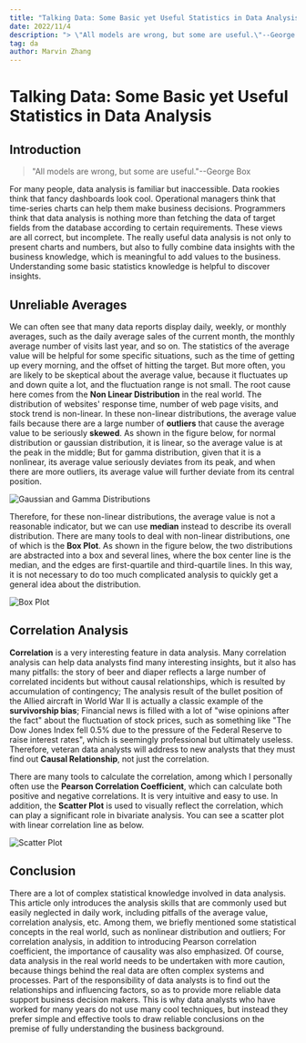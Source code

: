 ```yaml
---
title: "Talking Data: Some Basic yet Useful Statistics in Data Analysis"
date: 2022/11/4
description: "> \"All models are wrong, but some are useful.\"--George Box"
tag: da
author: Marvin Zhang
---
```


# Talking Data: Some Basic yet Useful Statistics in Data Analysis

## Introduction

> "All models are wrong, but some are useful."--George Box

For many people, data analysis is familiar but inaccessible. Data rookies think that fancy dashboards look cool. Operational managers think that time-series charts can help them make business decisions. Programmers think that data analysis is nothing more than fetching the data of target fields from the database according to certain requirements. These views are all correct, but incomplete. The really useful data analysis is not only to present charts and numbers, but also to fully combine data insights with the business knowledge, which is meaningful to add values to the business. Understanding some basic statistics knowledge is helpful to discover insights.

## Unreliable Averages

We can often see that many data reports display daily, weekly, or monthly averages, such as the daily average sales of the current month, the monthly average number of visits last year, and so on. The statistics of the average value will be helpful for some specific situations, such as the time of getting up every morning, and the offset of hitting the target. But more often, you are likely to be skeptical about the average value, because it fluctuates up and down quite a lot, and the fluctuation range is not small. The root cause here comes from the **Non Linear Distribution** in the real world. The distribution of websites' response time, number of web page visits, and stock trend is non-linear. In these non-linear distributions, the average value fails because there are a large number of **outliers** that cause the average value to be seriously **skewed**. As shown in the figure below, for normal distribution or gaussian distribution, it is linear, so the average value is at the peak in the middle; But for gamma distribution, given that it is a nonlinear, its average value seriously deviates from its peak, and when there are more outliers, its average value will further deviate from its central position.

![Gaussian and Gamma Distributions](https://tva1.sinaimg.cn/large/008vxvgGly1h7vitc7gvfj31d60ow40o.jpg)

Therefore, for these non-linear distributions, the average value is not a reasonable indicator, but we can use **median** instead to describe its overall distribution. There are many tools to deal with non-linear distributions, one of which is the **Box Plot**. As shown in the figure below, the two distributions are abstracted into a box and several lines, where the box center line is the median, and the edges are first-quartile and third-quartile lines. In this way, it is not necessary to do too much complicated analysis to quickly get a general idea about the distribution.

![Box Plot](https://tva1.sinaimg.cn/large/008vxvgGly1h7vj9t68rqj30wa0nymy2.jpg)

## Correlation Analysis

**Correlation** is a very interesting feature in data analysis. Many correlation analysis can help data analysts find many interesting insights, but it also has many pitfalls: the story of beer and diaper reflects a large number of correlated incidents but without causal relationships, which is resulted by accumulation of contingency; The analysis result of the bullet position of the Allied aircraft in World War II is actually a classic example of the **survivorship bias**; Financial news is filled with a lot of "wise opinions after the fact" about the fluctuation of stock prices, such as something like "The Dow Jones Index fell 0.5% due to the pressure of the Federal Reserve to raise interest rates", which is seemingly professional but ultimately useless. Therefore, veteran data analysts will address to new analysts that they must find out **Causal Relationship**, not just the correlation.

There are many tools to calculate the correlation, among which I personally often use the **Pearson Correlation Coefficient**, which can calculate both positive and negative correlations. It is very intuitive and easy to use. In addition, the **Scatter Plot** is used to visually reflect the correlation, which can play a significant role in bivariate analysis. You can see a scatter plot with linear correlation line as below.

![Scatter Plot](https://tva1.sinaimg.cn/large/008vxvgGly1h7vk6j5lozj30vm0ns75k.jpg)

## Conclusion

There are a lot of complex statistical knowledge involved in data analysis. This article only introduces the analysis skills that are commonly used but easily neglected in daily work, including pitfalls of the average value, correlation analysis, etc. Among them, we briefly mentioned some statistical concepts in the real world, such as nonlinear distribution and outliers; For correlation analysis, in addition to introducing Pearson correlation coefficient, the importance of causality was also emphasized. Of course, data analysis in the real world needs to be undertaken with more caution, because things behind the real data are often complex systems and processes. Part of the responsibility of data analysts is to find out the relationships and influencing factors, so as to provide more reliable data support business decision makers. This is why data analysts who have worked for many years do not use many cool techniques, but instead they prefer simple and effective tools to draw reliable conclusions on the premise of fully understanding the business background.
